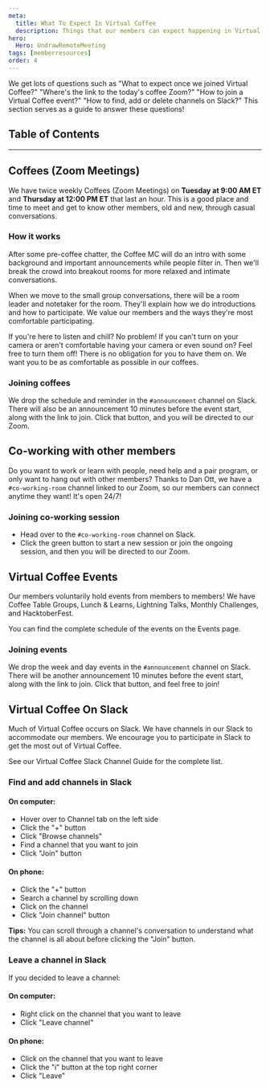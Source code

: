 ```yaml
---
meta:
  title: What To Expect In Virtual Coffee
  description: Things that our members can expect happening in Virtual Coffee (with how-to instructions).
hero:
  Hero: UndrawRemoteMeeting
tags: [memberresources]
order: 4
---
```



<TextContainer background="light" showBackToTopLink={false}>

<LeadText>

We get lots of questions such as "What to expect once we joined Virtual Coffee?" "Where's the link to the today's coffee Zoom?" "How to join a Virtual Coffee event?" "How to find, add or delete channels on Slack?"
This section serves as a guide to answer these questions!

</LeadText>

</TextContainer>

## Table of Contents

<TextContainer>

---

## Coffees (Zoom Meetings)

<LeadText>

We have twice weekly Coffees (Zoom Meetings) on **Tuesday at 9:00 AM ET** and **Thursday at 12:00 PM ET** that last an hour. This is a good place and time to meet and get to know other members, old and new, through casual conversations.

</LeadText>

### How it works

After some pre-coffee chatter, the Coffee MC will do an intro with some background and important announcements while people filter in. Then we'll break the crowd into breakout rooms for more relaxed and intimate conversations.

When we move to the small group conversations, there will be a room leader and notetaker for the room. They'll explain how we do introductions and how to participate. We value our members and the ways they're most comfortable participating.

If you're here to listen and chill? No problem! If you can't turn on your camera or aren't comfortable having your camera or even sound on? Feel free to turn them off! There is no obligation for you to have them on. We want you to be as comfortable as possible in our coffees.

### Joining coffees

We drop the schedule and reminder in the `#announcement` channel on Slack. There will also be an announcement 10 minutes before the event start, along with the link to join. Click that button, and you will be directed to our Zoom.

</TextContainer>

<TextContainer>

## Co-working with other members

<LeadText>

Do you want to work or learn with people, need help and a pair program, or only want to hang out with other members? Thanks to Dan Ott, we have a `#co-working-room` channel linked to our Zoom, so our members can connect anytime they want! It's open 24/7!

</LeadText>

### Joining co-working session

- Head over to the `#co-working-room` channel on Slack.
- Click the green button to start a new session or join the ongoing session, and then you will be directed to our Zoom.

</TextContainer>

<TextContainer>

## Virtual Coffee Events

<LeadText>

Our members voluntarily hold events from members to members! We have <Link to="/resources/virtual-coffee/coffee-table-groups">Coffee Table Groups</Link>, <Link to="/resources/virtual-coffee/lunch-and-learns">Lunch & Learns</Link>, <Link to="/resources/virtual-coffee/lightning-talks">Lightning Talks</Link>, <Link to="/resources/virtual-coffee/monthly-challenges">Monthly Challenges</Link>, and <Link to="/resources/virtual-coffee/hacktoberfest">HacktoberFest</Link>.

You can find the complete schedule of the events on the <Link to="/events">Events page</Link>.

</LeadText>

### Joining events

We drop the week and day events in the `#announcement` channel on Slack. There will be another announcement 10 minutes before the event start, along with the link to join. Click that button, and feel free to join!

</TextContainer>

<TextContainer>

## Virtual Coffee On Slack

<LeadText>

Much of Virtual Coffee occurs on Slack. We have channels in our Slack to accommodate our members. We encourage you to participate in Slack to get the most out of Virtual Coffee.

See our <Link to="/slack-channel-guide">Virtual Coffee Slack Channel Guide</Link> for the complete list.

</LeadText>

### Find and add channels in Slack

#### On computer:

- Hover over to Channel tab on the left side
- Click the "+" button
- Click "Browse channels"
- Find a channel that you want to join
- Click "Join" button

#### On phone:

- Click the "+" button
- Search a channel by scrolling down
- Click on the channel
- Click "Join channel" button

**Tips:** You can scroll through a channel's conversation to understand what the channel is all about before clicking the "Join" button.

### Leave a channel in Slack

If you decided to leave a channel:

#### On computer:

- Right click on the channel that you want to leave
- Click "Leave channel"

#### On phone:

- Click on the channel that you want to leave
- Click the "i" button at the top right corner
- Click "Leave"

</TextContainer>
